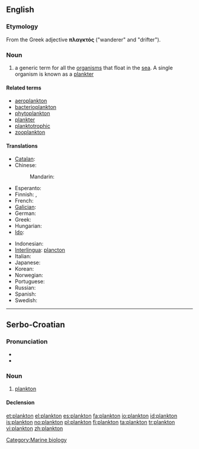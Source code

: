 {{also|Plankton}}
==English==
{{wikipedia}}
===Etymology===
From the Greek adjective '''πλαγκτός''' ("wanderer" and "drifter").

===Noun===
{{en-noun|-|s}}

# a generic term for all the [[organism]]s that float in the [[sea]]. A single organism is known as a [[plankter]]

====Related terms====
* [[aeroplankton]]
* [[bacterioplankton]]
* [[phytoplankton]]
* [[plankter]]
* [[planktotrophic]]
* [[zooplankton]]

====Translations====
{{trans-top|generic term for all the organisms that float in the sea}}
* [[Catalan]]: {{t|ca|plàncton|m}}
* Chinese:
*: Mandarin: {{t-|cmn|浮游生物|tr=fúyóu shēngwù|sc=Hani}}
* Esperanto: {{t-|eo|planktono|xs=Esperanto}}
* Finnish: {{t+|fi|plankton}}, {{t-|fi|keijusto}}
* French: {{t+|fr|plancton|m}}
* [[Galician]]: {{t|gl|plancto|m|xs=Galician}}
* German: {{t+|de|Plankton|n}}
* Greek: {{t|el|πλαγκτόν|n|tr=plagktón|sc=Grek}}
* Hungarian: {{t-|hu|plankton}}
* [[Ido]]: {{t-|io|planktono|xs=Ido}}
{{trans-mid}}
* Indonesian: {{t+|id|plankton|xs=Indonesian}}
* [[Interlingua]]: [[plancton]]
* Italian: {{t+|it|plancton|m}}
* Japanese: {{t|ja|プランクトン|tr=purankuton|sc=Jpan}}
* Korean: {{t|ko|플랑크톤|tr=peullangkeuton|sc=Kore}}
* Norwegian: {{t+|no|plankton|n}}
* Portuguese: {{t|pt|plâncton|m}}
* Russian: {{t|ru|планктон|m|tr=planktón|sc=Cyrl}}
* Spanish: {{t-|es|plancton|m}}
* Swedish: {{t-|sv|plankton|n}}
{{trans-bottom}}

[[Category:Marine biology]]

----

==Serbo-Croatian==

===Pronunciation===
* {{IPA|/plǎnktoːn/|lang=sh}}
* {{hyphenation|plank|ton}}

===Noun===
{{sh-noun|g=m|head=plànktōn|r|планктон|пла̀нкто̄н}}

# [[#English|plankton]] 

====Declension====
{{sh-decl-noun-unc
|plànktōn
|planktóna
|planktonu
|plankton
|planktone
|planktonu
|planktonom
}}

[[et:plankton]]
[[el:plankton]]
[[es:plankton]]
[[fa:plankton]]
[[io:plankton]]
[[id:plankton]]
[[is:plankton]]
[[no:plankton]]
[[pl:plankton]]
[[fi:plankton]]
[[ta:plankton]]
[[tr:plankton]]
[[vi:plankton]]
[[zh:plankton]]